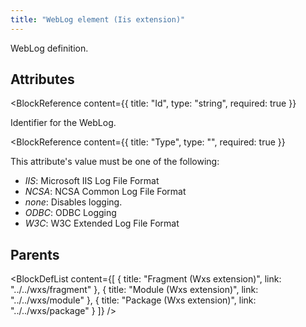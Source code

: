 ```yaml
---
title: "WebLog element (Iis extension)"
---
```



WebLog definition.


## Attributes

<BlockWrapper>

  <BlockReference
    content={{
      title: "Id",
      type: "string",
      required: true
    }}
  >
  Identifier for the WebLog.
  </BlockReference>

  <BlockReference
    content={{
      title: "Type",
      type: "",
      required: true
    }}
  >
   This attribute's value must be one of the following:
  - *IIS*: Microsoft IIS Log File Format
  - *NCSA*: NCSA Common Log File Format
  - *none*: Disables logging.
  - *ODBC*: ODBC Logging
  - *W3C*: W3C Extended Log File Format
  </BlockReference>

</BlockWrapper>


## Parents

<BlockDefList content={[
    {
      title: "Fragment (Wxs extension)",
      link: "../../wxs/fragment"
    },
    {
      title: "Module (Wxs extension)",
      link: "../../wxs/module"
    },
    {
      title: "Package (Wxs extension)",
      link: "../../wxs/package"
    }
  ]}
/>